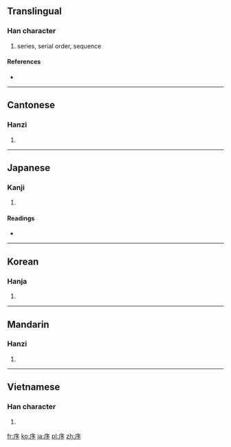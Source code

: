 ==Translingual==

===Han character===
{{Han char|rn=53|rad=广|as=04|sn=7|four=0022<sub>2</sub>|canj=戈弓戈弓 (ININ)|ids=⿸[[广]][[予]]}}

# series, serial order, sequence

====References====
* {{Han ref|kx=0343.350|dkj=09253|dj=0653.220|hdz=20875.180|uh=5E8F|ud=24207|bh=A7C7|bd=42951}}

----

==Cantonese==

===Hanzi===
{{yue-hanzi|jyut=zeoi6|y=jeui6}}

# {{defn|Cantonese|sort=广04}}

----

==Japanese==

===Kanji===
{{ja-kanji|grade=5|rs=广04}}

# {{defn|Japanese|sort=广04}}

====Readings====
* {{ja-readings|on=[[じょ]] (jo)|kun=[[ついで]] (tsuide), [[のべる]] (noberu)}}

----

==Korean==

===Hanja===
{{ko-hanja|hangeul=서|rv=seo|mr=sŏ}}

# {{defn|Korean|sort=广04}}

----

==Mandarin==

===Hanzi===
{{cmn-hanzi|pin=[[xù]] ([[xu4]])|wg=hsü<sup>4</sup>}}

# {{defn|Mandarin|sort=广04}}

----

==Vietnamese==

===Han character===
{{vi-hantu|[[tự]]|rs=广04}}

# {{defn|Vietnamese|sort=广04}}

[[fr:序]]
[[ko:序]]
[[ja:序]]
[[pl:序]]
[[zh:序]]